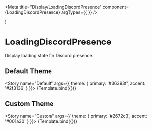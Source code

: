 
<Meta title="Display/LoadingDiscordPresence" component={LoadingDiscordPresence} argTypes={{ }} />

  <div style={{ fontSize: '16px' }}>
    <ThemeDiscordPresence
      classes={DiscordPresenceClassesDefault}
      theme={args.theme}
    >
      <LoadingDiscordPresence />
    </ThemeDiscordPresence>
  </div>
)

# LoadingDiscordPresence

Display loading state for Discord presence.

## Default Theme

<Story name="Default" args={{ theme: { primary: '#36393f', accent: '#2f3136' } }}>
  {Template.bind({})}
</Story>

## Custom Theme

<Story name="Custom" args={{ theme: { primary: '#2672c3', accent: '#001a30' } }}>
  {Template.bind({})}
</Story>

